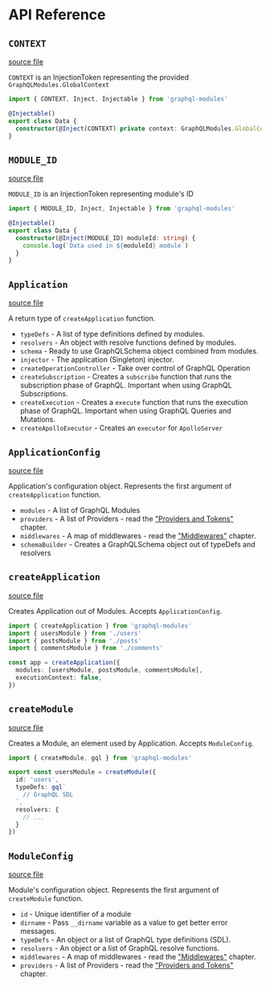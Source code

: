 # API Reference

## `CONTEXT`

[source file](https://github.com/Urigo/graphql-modules/blob/master/packages/graphql-modules/src/application/tokens.ts)

`CONTEXT` is an InjectionToken representing the provided `GraphQLModules.GlobalContext`

```ts
import { CONTEXT, Inject, Injectable } from 'graphql-modules'

@Injectable()
export class Data {
  constructor(@Inject(CONTEXT) private context: GraphQLModules.GlobalContext) {}
}
```

## `MODULE_ID`

[source file](https://github.com/Urigo/graphql-modules/blob/master/packages/graphql-modules/src/module/tokens.ts)

`MODULE_ID` is an InjectionToken representing module's ID

```ts
import { MODULE_ID, Inject, Injectable } from 'graphql-modules'

@Injectable()
export class Data {
  constructor(@Inject(MODULE_ID) moduleId: string) {
    console.log(`Data used in ${moduleId} module`)
  }
}
```

## `Application`

[source file](https://github.com/Urigo/graphql-modules/blob/master/packages/graphql-modules/src/application/types.ts)

A return type of `createApplication` function.

- `typeDefs` - A list of type definitions defined by modules.
- `resolvers` - An object with resolve functions defined by modules.
- `schema` - Ready to use GraphQLSchema object combined from modules.
- `injector` - The application (Singleton) injector.
- `createOperationController` - Take over control of GraphQL Operation
- `createSubscription` - Creates a `subscribe` function that runs the subscription phase of GraphQL.
  Important when using GraphQL Subscriptions.
- `createExecution` - Creates a `execute` function that runs the execution phase of GraphQL.
  Important when using GraphQL Queries and Mutations.
- `createApolloExecutor` - Creates an `executor` for `ApolloServer`

## `ApplicationConfig`

[source file](https://github.com/Urigo/graphql-modules/blob/master/packages/graphql-modules/src/application/types.ts)

Application's configuration object. Represents the first argument of `createApplication` function.

- `modules` - A list of GraphQL Modules
- `providers` - A list of Providers - read the ["Providers and Tokens"](di/providers) chapter.
- `middlewares` - A map of middlewares - read the ["Middlewares"](advanced/middlewares) chapter.
- `schemaBuilder` - Creates a GraphQLSchema object out of typeDefs and resolvers

## `createApplication`

[source file](https://github.com/Urigo/graphql-modules/blob/master/packages/graphql-modules/src/application/application.ts)

Creates Application out of Modules. Accepts `ApplicationConfig`.

```ts
import { createApplication } from 'graphql-modules'
import { usersModule } from './users'
import { postsModule } from './posts'
import { commentsModule } from './comments'

const app = createApplication({
  modules: [usersModule, postsModule, commentsModule],
  executionContext: false,
})
```

## `createModule`

[source file](https://github.com/Urigo/graphql-modules/blob/master/packages/graphql-modules/src/module/module.ts)

Creates a Module, an element used by Application. Accepts `ModuleConfig`.

```ts
import { createModule, gql } from 'graphql-modules'

export const usersModule = createModule({
  id: 'users',
  typeDefs: gql`
    // GraphQL SDL
  `,
  resolvers: {
    // ...
  }
})
```

## `ModuleConfig`

[source file](https://github.com/Urigo/graphql-modules/blob/master/packages/graphql-modules/src/module/types.ts)

Module's configuration object. Represents the first argument of `createModule` function.

- `id` - Unique identifier of a module
- `dirname` - Pass `__dirname` variable as a value to get better error messages.
- `typeDefs` - An object or a list of GraphQL type definitions (SDL).
- `resolvers` - An object or a list of GraphQL resolve functions.
- `middlewares` - A map of middlewares - read the ["Middlewares"](advanced/middlewares) chapter.
- `providers` - A list of Providers - read the ["Providers and Tokens"](di/providers) chapter.
